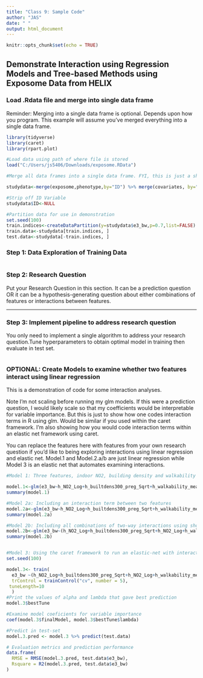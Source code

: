 ---
title: "Class 9: Sample Code"
author: "JAS"
date: " "
output: html_document
---

```{r setup, include=FALSE}
knitr::opts_chunk$set(echo = TRUE)
```

## Demonstrate Interaction using Regression Models and Tree-based Methods using Exposome Data from HELIX

### Load .Rdata file and merge into single data frame

Reminder: Merging into a single data frame is optional. Depends upon how you program. This example will assume you've merged everything into a single data frame.

```{r dataprep}
library(tidyverse)
library(caret)
library(rpart.plot)

#Load data using path of where file is stored
load("C:/Users/js5406/Downloads/exposome.RData")

#Merge all data frames into a single data frame. FYI, this is just a shortcut by combining baseR with piping from tidyverse. There are other ways of merging across three data frames that are likely more elegant.

studydata<-merge(exposome,phenotype,by="ID") %>% merge(covariates, by="ID")

#Strip off ID Variable
studydata$ID<-NULL

#Partition data for use in demonstration
set.seed(100)
train.indices<-createDataPartition(y=studydata$e3_bw,p=0.7,list=FALSE)
train.data<-studydata[train.indices, ]
test.data<-studydata[-train.indices, ]
```

### Step 1: Data Exploration of Training Data

```{r dataexplore}

```

### Step 2: Research Question

Put your Research Question in this section. It can be a prediction question OR it can be a hypothesis-generating question about either combinations of features or interactions between features.



***

### Step 3: Implement pipeline to address research question

You only need to implement a single algorithm to address your research question.Tune hyperparameters to obtain optimal model in training then evaluate in test set.

```{r algorithm}

```



### OPTIONAL: Create Models to examine whether two features interact using linear regression

This is a demonstration of code for some interaction analyses.

Note I'm not scaling before running my glm models. If this were a prediction question, I would likely scale so that my coefficients would be interpretable for variable importance. But this is just to show how one codes interaction terms in R using glm. Would be similar if you used within the caret framework. I'm also showing how you would code interaction terms within an elastic net framework using caret.

You can replace the features here with features from your own research question if you'd like to being exploring interactions using linear regression and elastic net. Model.1 and Model.2.a/b are just linear regression while Model 3 is an elastic net that automates examining interactions.

```{r interaction}
#Model 1: Three features, indoor NO2, building density and walkability metric, in relation to child birthweight (I'm assuming measures are consistent pre and postnatal. Likely a bad assumption but just for illustrative purposes)

model.1<-glm(e3_bw~h_NO2_Log+h_builtdens300_preg_Sqrt+h_walkability_mean_preg_None, data=train.data) 
summary(model.1)

#Model 2a: Including an interaction term between two features
model.2a<-glm(e3_bw~h_NO2_Log+h_builtdens300_preg_Sqrt+h_walkability_mean_preg_None+h_NO2_Log*h_builtdens300_preg_Sqrt, data=train.data)
summary(model.2a)

#Model 2b: Including all combinations of two-way interactions using shortcut in glm
model.2b<-glm(e3_bw~(h_NO2_Log+h_builtdens300_preg_Sqrt+h_NO2_Log+h_walkability_mean_preg_None)^2, data=train.data)
summary(model.2b)


#Model 3: Using the caret framework to run an elastic-net with interaction terms between all features using shortcut
set.seed(100)

model.3<- train(
  e3_bw ~(h_NO2_Log+h_builtdens300_preg_Sqrt+h_NO2_Log+h_walkability_mean_preg_None)^2, data = train.data, preProcess="scale", method = "glmnet",
  trControl = trainControl("cv", number = 5),
 tuneLength=10
  )
#Print the values of alpha and lambda that gave best prediction
model.3$bestTune

#Examine model coeficients for variable importance
coef(model.3$finalModel, model.3$bestTune$lambda)

#Predict in test-set
model.3.pred <- model.3 %>% predict(test.data)

# Evaluation metrics and prediction performance
data.frame(
  RMSE = RMSE(model.3.pred, test.data$e3_bw),
  Rsquare = R2(model.3.pred, test.data$e3_bw)
)

```



